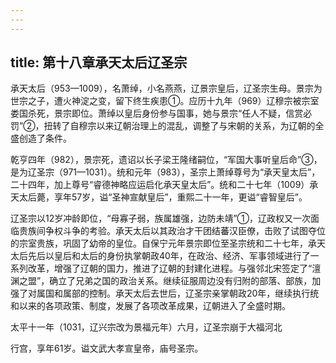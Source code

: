 ```yaml
---
---
---
```

title: 第十八章承天太后辽圣宗
---



承天太后（953—1009），名萧绰，小名燕燕，辽景宗皇后，辽圣宗生母。景宗为世宗之子，遭火神淀之变，留下终生疾患①。应历十九年（969）辽穆宗被宗室娄国杀死，景宗即位。萧绰以皇后身份参与国事，她与景宗“任人不疑，信赏必罚”②，扭转了自穆宗以来辽朝治理上的混乱，调整了与宋朝的关系，为辽朝的全盛创造了条件。

乾亨四年（982），景宗死，遗诏以长子梁王隆绪嗣位，“军国大事听皇后命”③，是为辽圣宗（971—1031）。统和元年（983），圣宗上萧绰尊号为“承天皇太后”，二十四年，加上尊号“睿德神略应运启化承天皇太后”。统和二十七年（1009）承天太后薨，享年57岁，谥“圣神宣献皇后”，重熙二十一年，更谥“睿智皇后”。

辽圣宗以12岁冲龄即位，“母寡子弱，族属雄强，边防未靖”①，辽政权又一次面临贵族间争权斗争的考验。承天太后以其政治才干团结蕃汉臣僚，击败了试图夺位的宗室贵族，巩固了幼帝的皇位。自保宁元年景宗即位至圣宗统和二十七年，承天太后先后以皇后和太后的身份执掌朝政40年，在政治、经济、军事领域进行了一系列改革，增强了辽朝的国力，推进了辽朝的封建化进程。与强邻北宋签定了“澶渊之盟”，确立了兄弟之国的政治关系。继续征服周边没有归附的部落、部族，加强了对属国和属部的控制。承天太后去世后，辽圣宗亲掌朝政20年，继续执行统和以来的各项政策、制度，发展了各项改革成果，辽朝进入了全盛时期。

太平十一年（1031，辽兴宗改为景福元年）六月，辽圣宗崩于大福河北

行宫，享年61岁。谥文武大孝宣皇帝，庙号圣宗。